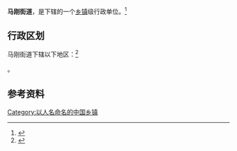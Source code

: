 {{中国乡级行政区|21/01/13/010/000}}

'''马刚街道'''，是{{PRC admin/fullname|21/01/13/010/000|3}}下辖的一个[[乡镇|乡镇]]级行政单位。<ref>{{PRC admin/ref sgc|{{PRC admin/parent|21/01/13/010/000}}}}</ref>

== 行政区划 ==

马刚街道下辖以下地区：<ref>{{PRC admin/ref sgc|21/01/13/010/000}}</ref>

{{PRC admin/children|21/01/13/010/000}}。

== 参考资料 ==

{{reflist}}

{{辽宁行政区划小作品}}
{{PRC admin/navcat|21/01/13/010/000}}

[[Category:以人名命名的中国乡镇|Category:以人名命名的中国乡镇]]